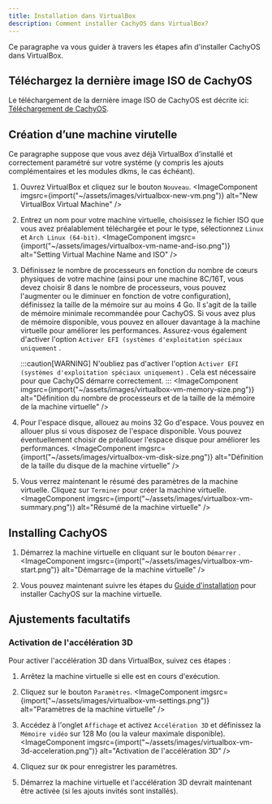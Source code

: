 ```yaml
---
title: Installation dans VirtualBox
description: Comment installer CachyOS dans VirtualBox?
---
```



Ce paragraphe va vous guider à travers les étapes afin d'installer CachyOS dans VirtualBox.

## Téléchargez la dernière image ISO de CachyOS

Le téléchargement de la dernière image ISO de CachyOS est décrite ici: [Téléchargement de CachyOS](/cachyos_basic/download/).

## Création d’une machine virutelle

Ce paragraphe suppose que vous avez déjà VirtualBox d’installé et correctement paramétré sur votre systéme (y compris les ajouts complémentaires et les modules dkms, le cas échéant).

<Steps>

1. Ouvrez VirtualBox et cliquez sur le bouton `Nouveau`.
    <ImageComponent imgsrc={import("~/assets/images/virtualbox-new-vm.png")} alt="New VirtualBox Virtual Machine" />

2. Entrez un nom pour votre machine virtuelle, choisissez le fichier ISO que vous avez préalablement téléchargée et pour le type, sélectionnez  `Linux` et `Arch Linux (64-bit)`.
    <ImageComponent imgsrc={import("~/assets/images/virtualbox-vm-name-and-iso.png")} alt="Setting Virtual Machine Name and ISO" />

3. Définissez le nombre de processeurs en fonction du nombre de cœurs physiques de votre machine (ainsi pour une machine 8C/16T, vous devez choisir 8 dans le nombre de processeurs, vous pouvez l'augmenter ou le diminuer en fonction de votre configuration), définissez la taille de la mémoire sur au moins 4 Go. Il s'agit de la taille de mémoire minimale recommandée pour CachyOS. Si vous avez plus de mémoire disponible, vous pouvez en allouer davantage à la machine virtuelle pour améliorer les performances. Assurez-vous également d'activer l'option `Activer EFI (systèmes d'exploitation spéciaux uniquement` .

    :::caution[WARNING]
 N'oubliez pas d'activer l'option `Activer EFI (systèmes d'exploitation spéciaux uniquement)` . Cela est nécessaire pour que CachyOS démarre correctement.
    :::
<ImageComponent imgsrc={import("~/assets/images/virtualbox-vm-memory-size.png")} alt="Définition du nombre de processeurs et de la taille de la mémoire de la machine virtuelle" />

4. Pour l'espace disque, allouez au moins 32 Go d'espace. Vous pouvez en allouer plus si vous disposez de l'espace disponible. Vous pouvez éventuellement choisir de préallouer l'espace disque pour améliorer les performances.
<ImageComponent imgsrc={import("~/assets/images/virtualbox-vm-disk-size.png")} alt="Définition de la taille du disque de la machine virtuelle" />

5. Vous verrez maintenant le résumé des paramètres de la machine virtuelle. Cliquez sur `Terminer`  pour créer la machine virtuelle.
<ImageComponent imgsrc={import("~/assets/images/virtualbox-vm-summary.png")} alt="Résumé de la machine virtuelle" />

</Steps>

## Installing CachyOS

<Steps>

1. Démarrez la machine virtuelle en cliquant sur le bouton `Démarrer` .
<ImageComponent imgsrc={import("~/assets/images/virtualbox-vm-start.png")} alt="Démarrage de la machine virtuelle" />

2. Vous pouvez maintenant suivre les étapes du [Guide d'installation](/installation/installation_on_root/) pour installer CachyOS sur la machine virtuelle.

</Steps>

## Ajustements facultatifs

### Activation de l'accélération 3D

Pour activer l'accélération 3D dans VirtualBox, suivez ces étapes :

<Steps>

1. Arrêtez la machine virtuelle si elle est en cours d'exécution.

2. Cliquez sur le bouton `Paramètres`.
<ImageComponent imgsrc={import("~/assets/images/virtualbox-vm-settings.png")} alt="Paramètres de la machine virtuelle" />

3. Accédez à l'onglet `Affichage` et activez `Accélération 3D`  et définissez la `Mémoire vidéo`  sur 128 Mo (ou la valeur maximale disponible).
<ImageComponent imgsrc={import("~/assets/images/virtualbox-vm-3d-acceleration.png")} alt="Activation de l'accélération 3D" />

4. Cliquez sur `OK`  pour enregistrer les paramètres.

5. Démarrez la machine virtuelle et l'accélération 3D devrait maintenant être activée (si les ajouts invités sont installés).

</Steps>

